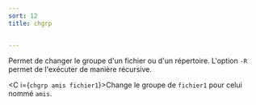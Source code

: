 ```yaml
---
sort: 12
title: chgrp


---
```


Permet de changer le groupe d'un fichier ou d'un répertoire. L'option `-R` permet de l'exécuter de manière récursive.

<C i={`chgrp amis fichier1`}>Change le groupe de `fichier1` pour celui nommé `amis`.</C>


